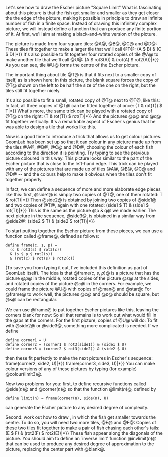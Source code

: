{{GeomLab}}
Let's see how to draw the Escher picture 
"Square Limit"{{IfBook| that is on the front cover of this 
workbook.|: 

[[Image:Limit3-400.png]]
}}
What is fascinating about this picture is that the fish get smaller
and smaller as they get closer the the edge of the picture, making it
possible in principle to draw an infinite number of fish in a finite
space. Instead of drawing this infinitely complex picture, we will
instead define a function that can produce any finite portion of
it. At first, we'll aim at making a black-and-white version of the
picture.

The picture is made from four square tiles: @A@,
@B@, @C@ and @D@:
{{GeomPic|6010|A|*}}
{{GeomPic|6020|B|*}}
{{GeomPic|6030|C|*}}
{{GeomPic|6040|D|*}}
These tiles fit together to make a larger tile that we'll call
@T@:
{{GeomPic|6050|define T {{=}} (A $ B) & (C $ D)|*}}
It's also possible to fit together four rotated copies of tile
@A@ to make another tile that we'll call
@U@:
{{GeomPic|6060|define U {{=}} (A $ rot3(A)) & (rot(A) $ rot2(A))|*}}
As you can see, tile @U@ forms the centre of the Escher
picture.

The important thing about tile @T@ is that it fits next
to a smaller copy of itself, as is shown here:
{{GeomPic|6070|(T & blank) $ T|*}}
In this picture, the blank square forces the copy of
@T@ shown on the left to be half the size of the one on the
right, but the tiles still fit together nicely.

It's also possible to fit a small, rotated copy of @T@
next to @T@, like this:
{{GeomPic|6080|(blank & rot(T)) $ T|*}}
In fact, all three copies of @T@ can be fitted together
at once:
{{GeomPic|6090|define p {{=}} (T & rot(T)) $ T|*}}
What's more, the same trick can be played with a rotated copy of
@T@ on the right:
{{GeomPic|6100|define q {{=}} (T & rot(T)) $ rot(T)|*}}
And the pictures @p@ and @q@ fit together
vertically:
{{GeomPic|6110|p & q|*}}
It's a remarkable aspect of Escher's genius that he was able to
design a tile that works like this.

Now is a good time to introduce a trick that allows us to get
colour pictures. GeomLab has been set up so that it can colour in any
picture made up from the tiles @A@, @B@,
@C@ and @D@, choosing the colour of each fish
according to the direction it is pointing. Try typing
{{GeomPic|6120|colour(p & q)|*}}
to see the previous picture coloured in this way. This picture
looks similar to the part of the Escher picture that is close to the
left-hand edge. This trick can be played with any of the pictures that
are made up of tiles @A@, @B@, @C@
and @D@ -- and the colours help to make it obvious when the
tiles don't fit together properly.

In fact, we can define a sequence of more and more elaborate edge
pieces like this: first, @side1@ is simply
two copies of @T@, one of them rotated:
{{GeomPic|6130|define side1 {{=}} T & rot(T)|*}}
Then @side2@ is obtained by joining two copies of
@side1@ and two copies of @T@, again  
with one rotated:   
{{GeomPic|6140|define side2 {{=}} (side1 $ T) & (side1 $ rot(T))|*}}
This is the same as the picture @p & q@ we made
earlier. The next picture in the sequence, @side3@,
is obtained in a similar way from @side2@:
{{GeomPic|6150|define side3 {{=}} (side2 $ T) & (side2 $ rot(T))|*}}

To start putting together the Escher picture from these pieces, we
can use a function called @frame@, defined as follows:
 define frame(c, s, p) =
   (c $ rot3(s) $ rot3(c))
   & (s $ p $ rot2(s)) 
   & (rot(c) $ rot(s) $ rot2(c))
(To save you from typing it out, I've included this definition as
part of GeomLab itself). The idea is that @frame(<i>c</i>,
<i>s</i>, <i>p</i>)@ is a picture that has the picture
@<i>p</i>@ in the middle, rotated copies of the picture
@<i>s</i>@ at the sides, and rotated copies of the picture
@<i>c</i>@ in the corners.  For example, we could frame the
picture @U@ with copies of @man@ and
@star@:
{{GeomPic|6160|frame(star, man, U)|*}}
For @frame@ to work well, the pictures
@<i>c</i>@ and @<i>p</i>@ should be square, but
@<i>s</i>@ can be rectangular.

We can use @frame@ to put together Escher pictures like
this, leaving the corners blank for now:   
{{GeomPic|6170|frame(blank, side1, U)|*}}
{{GeomPic|6180|frame(blank, side2, U)|*}}
{{GeomPic|6190|frame(blank, side3, U)|*}}
So all that remains is to work out what would fill in the gaps at
the corners. For the first picture, copies of @U@ will  
do:  
{{GeomPic|6200|frame(U, side1, U)|*}}
To fit with @side2@ or @side3@, something
more complicated is needed. If we define 
 define corner1 = U
 define corner2 = (corner1 $ rot3(side1)) & (side1 $ U)
 define corner3 = (corner2 $ rot3(side2)) & (side2 $ U)
then these fit perfectly to make the next pictures in Escher's
sequence:
{{GeomPic|6210|define limit2 {{=}} frame(corner2, side2, U)|*}}
{{GeomPic|6220|define limit3 {{=}} frame(corner3, side3, U)|*}}
You can make colour versions of any of these pictures by typing (for
example) @colour(limit3)@.

Now two problems for you: first, to define recursive functions
called @side(<i>n</i>)@ and @corner(<i>n</i>)@ so that
the function @limit(<i>n</i>)@, defined by
 define limit(n) = frame(corner(n), side(n), U)
can generate the Escher picture to any desired degree of complexity.

Second: work out how to draw
{{IfBook|the picture that is shown on the back cover of this
workbook|this picture}}, in which the fish get smaller
towards the centre.
{{IfWeb|
[[Image:invlimit-400.png]]
}} 
To do so, you will need two more tiles, @E@ and @F@:
{{GeomPic|6230|E|*}}
{{GeomPic|6240|F|*}}
Copies of these two tiles fit together to make a pair of fish
chasing each other's tails:   
{{GeomPic|6250|define V {{=}} (E $ F) & (rot2(F) $ rot2(E))|*}}
These fish appear along the diagonals of the picture. You should
aim to define an `inverse limit' function
@invlimit(<i>n</i>)@ that can be used to produce any
desired degree of approximation to the picture, replacing the center
part with @blank@.
